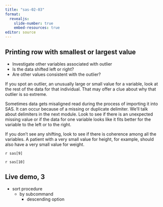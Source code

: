 ```yaml
---
title: "sas-02-03"
format: 
  revealjs:
    slide-number: true
    embed-resources: true
editor: source
---
```


## Printing row with smallest or largest value

-   Investigate other variables associated with outlier
-   Is the data shifted left or right?
-   Are other values consistent with the outlier?

::: notes

If you spot an outlier, an unusually large or small value for a variable, look at the rest of the data for that individual. That may offer a clue about why that outlier is so extreme.

Sometimes data gets misaligned read during the process of importing it into SAS. It can occur because of a missing or duplicate delimiter. We'll talk about delimiters in the next module. Look to see if there is an unexpected missing value or if the data for one variable looks like it fits better for the variable to the left or to the right.

If you don't see any shifting, look to see if there is coherence among all the variables. A patient with a very small value for height, for example, should also have a very small value for weight.

:::

`r sas[9]`

`r sas[10]`

## Live demo, 3

-   sort procedure
    -   by subcommand
        -   descending option
